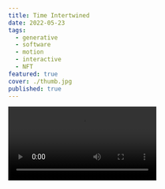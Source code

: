 ```yaml
---
title: Time Intertwined
date: 2022-05-23
tags:
  - generative
  - software
  - motion
  - interactive
  - NFT
featured: true
cover: ./thumb.jpg
published: true
---
```



<Video src={vid1} />

[Time Intertwined](https://www.fxhash.xyz/generative/13526) is a generative NFT project that was launched on fxhash, and lives on the Tezos blockchain. There are 256 limited editions, each with unique properties.

Time Intertwined is my exploration into time and motion. Two linear timelines - structural and surficial - are intertwined. By weaving these timelines at different points in time, almost infinite variations can be made. The changing relationship between the two creates dynamic and unique compositions and challenges the visual perception.

- Featured in the NFT section on [Creative Applications](https://www.creativeapplications.net/nft/time-intertwined-daeinc/) website.
- Exhibited at [the Museum Angewandte Kunst](https://www.museumangewandtekunst.de/en/visit/exhibitions/unblock-gaudi/) in Frankfurt, Germany, as part of [Unblock Gaudi NFT exhibition](https://unblockgaudi.xyz/week-section).
